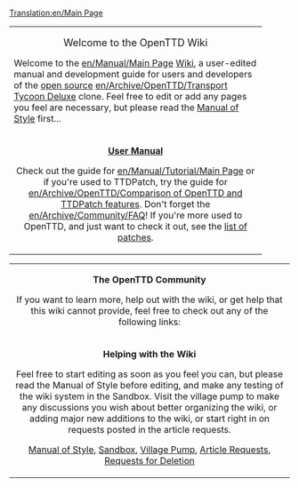 [[Translation:en/Main Page]]
{| cellspacing="3" class="mainpagetable" align="center"
|- valign="top" 
|width="90%" colspan="2"|
<center><font size="4">Welcome to the OpenTTD Wiki</font></center>

Welcome to the [[en/Manual/Main Page]] [http://en.wikipedia.org/wiki/Wiki Wiki], a user-edited manual and development guide for users and developers of the [http://www.opensource.com/ open source] [[en/Archive/OpenTTD/Transport Tycoon Deluxe]] clone.  Feel free to edit or add any pages you feel are necessary, but please read the [[en/Wiki/Manual of Style|Manual of Style]] first...
|- valign="top" 
|width="50%"|
<center>
<font size="3">'''[[en/User manual|User Manual]]'''</font>

Check out the guide for [[en/Manual/Tutorial/Main Page]] or if you're used to TTDPatch, try the guide for [[en/Archive/OpenTTD/Comparison of OpenTTD and TTDPatch features]].  Don't forget the [[en/Archive/Community/FAQ]]!  If you're more used to OpenTTD, and just want to check it out, see the [[en/Community/Patches/Patches|list of patches]].
</center>
|width="50%"|
<center>
<font size="3">'''[[en/Development/Main Page]]'''</font>

Feel free to start with the [[en/Archive/Community/FAQ]], and move on to current [[en/Development/Main Page]]!
</center>
|}

{| cellspacing="3" class="mainpagetable" align="center"
|- valign="top"
|colspan="2"|
<center>
<font size="3">'''The OpenTTD Community'''</font>

If you want to learn more, help out with the wiki, or get help that this wiki cannot provide, feel free to check out any of the following links:
</center>
|- valign="top"
|width="50%"|
<center>
<font size="3">'''Helping with the Wiki'''</font>

Feel free to start editing as soon as you feel you can, but please read the Manual of Style before editing, and make any testing of the wiki system in the Sandbox.  Visit the village pump to make any discussions you wish about better organizing the wiki, or adding major new additions to the wiki, or start right in on requests posted in the article requests.

[[en/Wiki/Manual of Style|Manual of Style]], [[en/Sandbox|Sandbox]], [[en/Archive/Community/Village Pump|Village Pump]], [[en/Requested Articles|Article Requests]], [[en/Requests for Deletion|Requests for Deletion]]
</center>
|width="50%"|
<center>
<font size="3">'''Getting Help'''</font>

Do you need help?  Then try the forums, the main source for development or help!  Or you can leave the site by any one of a number of other links...

[http://www.tt-forums.net/ Forums], [[en/Archive/Lists/Links]]
</center>
|}